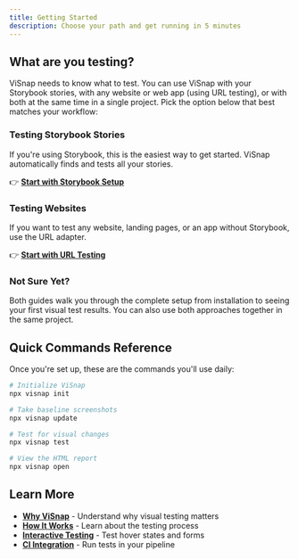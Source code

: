 ```yaml
---
title: Getting Started
description: Choose your path and get running in 5 minutes
---
```


## What are you testing?

ViSnap needs to know what to test. You can use ViSnap with your Storybook stories, with any website or web app (using URL testing), or with both at the same time in a single project. Pick the option below that best matches your workflow:

### Testing Storybook Stories

If you're using Storybook, this is the easiest way to get started. ViSnap automatically finds and tests all your stories.

👉 **[Start with Storybook Setup](/docs/guides/storybook-setup)**

### Testing Websites 

If you want to test any website, landing pages, or an app without Storybook, use the URL adapter.

👉 **[Start with URL Testing](/docs/guides/url-testing)**

### Not Sure Yet?

Both guides walk you through the complete setup from installation to seeing your first visual test results. You can also use both approaches together in the same project.

## Quick Commands Reference

Once you're set up, these are the commands you'll use daily:

```bash
# Initialize ViSnap
npx visnap init

# Take baseline screenshots
npx visnap update

# Test for visual changes
npx visnap test

# View the HTML report
npx visnap open
```

## Learn More

- **[Why ViSnap](/docs/concepts/why-visnap)** - Understand why visual testing matters
- **[How It Works](/docs/concepts/how-it-works)** - Learn about the testing process
- **[Interactive Testing](/docs/guides/interactive-testing)** - Test hover states and forms
- **[CI Integration](/docs/guides/ci-integration)** - Run tests in your pipeline
